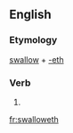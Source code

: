 ==English==

===Etymology===
[[swallow]] + [[-eth]]

===Verb===
{{infl|en|verb form}}

# {{archaic third-person singular of|swallow}}

[[fr:swalloweth]]